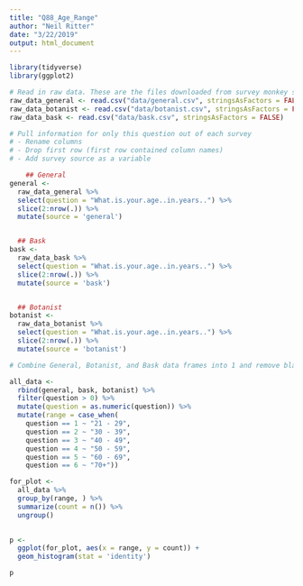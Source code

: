 ```yaml
---
title: "Q88_Age_Range"
author: "Neil Ritter"
date: "3/22/2019"
output: html_document
---
```


```r
library(tidyverse)
library(ggplot2)

```



```r

# Read in raw data. These are the files downloaded from survey monkey saved as a .csv
raw_data_general <- read.csv("data/general.csv", stringsAsFactors = FALSE)
raw_data_botanist <- read.csv("data/botanist.csv", stringsAsFactors = FALSE)
raw_data_bask <- read.csv("data/bask.csv", stringsAsFactors = FALSE)

```


```r
# Pull information for only this question out of each survey
# - Rename columns
# - Drop first row (first row contained column names)
# - Add survey source as a variable

    ## General
general <- 
  raw_data_general %>%
  select(question = "What.is.your.age..in.years..") %>%
  slice(2:nrow(.)) %>%
  mutate(source = 'general')


  ## Bask
bask <- 
  raw_data_bask %>%
  select(question = "What.is.your.age..in.years..") %>%
  slice(2:nrow(.)) %>%
  mutate(source = 'bask')


  ## Botanist
botanist <- 
  raw_data_botanist %>%
  select(question = "What.is.your.age..in.years..") %>%
  slice(2:nrow(.)) %>%
  mutate(source = 'botanist')

```


```r
# Combine General, Botanist, and Bask data frames into 1 and remove blank responses

all_data <- 
  rbind(general, bask, botanist) %>%
  filter(question > 0) %>%
  mutate(question = as.numeric(question)) %>%
  mutate(range = case_when(
    question == 1 ~ "21 - 29",
    question == 2 ~ "30 - 39",
    question == 3 ~ "40 - 49",
    question == 4 ~ "50 - 59",
    question == 5 ~ "60 - 69",
    question == 6 ~ "70+"))

```


```r

for_plot <-
  all_data %>%
  group_by(range, ) %>%
  summarize(count = n()) %>%
  ungroup()
  
```


```r

p <-
  ggplot(for_plot, aes(x = range, y = count)) +
  geom_histogram(stat = 'identity')

p

```














